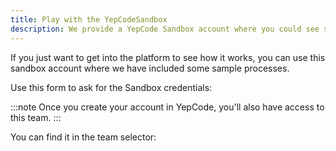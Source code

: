 ```yaml
---
title: Play with the YepCodeSandbox
description: We provide a YepCode Sandbox account where you could see some process samples
---
```


<script src="https://yepcode.io/sdk/forms.js"></script>


If you just want to get into the platform to see how it works, you can use this sandbox account where we have included some sample processes.

Use this form to ask for the Sandbox credentials:

<div className="YepCodeForm">
  <div
    data-yepcode-form-team="yepcode"
    data-yepcode-form-process="ed8d47f6-8413-4dec-b8ed-30c302bcfb6c"
  ></div>
</div>

:::note
Once you create your account in YepCode, you'll also have access to this team.
:::

You can find it in the team selector:

<Screenshot src="change-team.png" />
